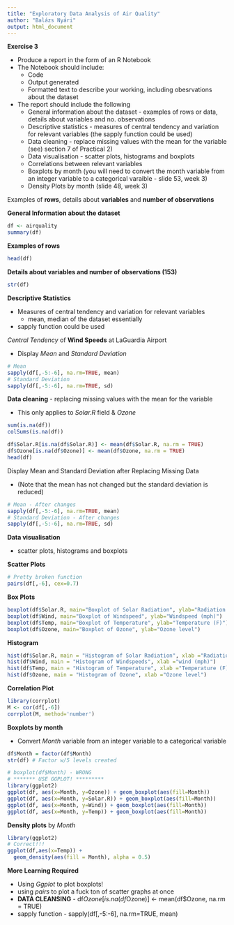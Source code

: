 ```yaml
---
title: "Exploratory Data Analysis of Air Quality"
author: "Balázs Nyári"
output: html_document
---
```


**Exercise 3**

- Produce a report in the form of an R Notebook
- The Notebook should include:
  - Code
  - Output generated
  - Formatted text to describe your working, including obesrvations about the dataset
- The report should include the following
  - General information about the dataset - examples of rows or data, details 
  about variables and no. observations
  - Descriptive statistics - measures of central tendency and variation for
  relevant variables (the sapply function could be used)
  - Data cleaning - replace missing values with the mean for the variable (see)
  section 7 of Practical 2)
  - Data visualisation - scatter plots, histograms and boxplots
  - Correlations between relevant variables
  - Boxplots by month (you will need to convert the month variable from an 
  integer variable to a categorical varaible - slide 53, week 3)
  - Density Plots by month (slide 48, week 3)

Examples of **rows**, details about **variables** and **number of observations**

**General Information about the dataset**
```r
df <- airquality
summary(df)
```

**Examples of rows**
```r
head(df)

```

**Details about variables and number of observations (153)**
```r
str(df)
```

**Descriptive Statistics**

- Measures of central tendency and variation for relevant variables
  - mean, median of the dataset essentially
- sapply function could be used

*Central Tendency* of **Wind Speeds** at LaGuardia Airport

- Display *Mean* and *Standard Deviation*
```r
# Mean
sapply(df[,-5:-6], na.rm=TRUE, mean)
# Standard Deviation
sapply(df[,-5:-6], na.rm=TRUE, sd)
```
**Data cleaning** - replacing missing values with the mean for the variable

- This only applies to *Solar.R* field & *Ozone*
```r
sum(is.na(df))
colSums(is.na(df))
```

```r
df$Solar.R[is.na(df$Solar.R)] <- mean(df$Solar.R, na.rm = TRUE)
df$Ozone[is.na(df$Ozone)] <- mean(df$Ozone, na.rm = TRUE)
head(df)
```
Display Mean and Standard Deviation after Replacing Missing Data

- (Note that the mean has not changed but the standard deviation is reduced)
```r
# Mean - After changes
sapply(df[,-5:-6], na.rm=TRUE, mean)
# Standard Deviation - After changes
sapply(df[,-5:-6], na.rm=TRUE, sd)
```

**Data visualisation** 

- scatter plots, histograms and boxplots

**Scatter Plots**
```r
# Pretty broken function
pairs(df[,-6], cex=0.7)
```

**Box Plots**
```r
boxplot(df$Solar.R, main="Boxplot of Solar Radiation", ylab="Radiation (ppb)")
boxplot(df$Wind, main="Boxplot of Windspeed", ylab="Windspeed (mph)")
boxplot(df$Temp, main="Boxplot of Temperature", ylab="Temperature (F)")
boxplot(df$Ozone, main="Boxplot of Ozone", ylab="Ozone level")
```

**Histogram**
```r
hist(df$Solar.R, main = "Histogram of Solar Radiation", xlab ="Radiation (ppb)")
hist(df$Wind, main = "Histogram of Windspeeds", xlab ="wind (mph)")
hist(df$Temp, main = "Histogram of Temperature", xlab ="Temperature (F)")
hist(df$Ozone, main = "Histogram of Ozone", xlab ="Ozone level")

```
**Correlation Plot**
```r
library(corrplot)
M <- cor(df[,-6])
corrplot(M, method='number')
```


**Boxplots by month** 

- Convert *Month* variable from an integer variable to a categorical variable
```r
df$Month = factor(df$Month)
str(df) # Factor w/5 levels created
```
```r
# boxplot(df$Month) - WRONG
# ******* USE GGPLOT! *********
library(ggplot2)
ggplot(df, aes(x=Month, y=Ozone)) + geom_boxplot(aes(fill=Month))
ggplot(df, aes(x=Month, y=Solar.R)) + geom_boxplot(aes(fill=Month))
ggplot(df, aes(x=Month, y=Wind)) + geom_boxplot(aes(fill=Month))
ggplot(df, aes(x=Month, y=Temp)) + geom_boxplot(aes(fill=Month))

```

**Density plots** by *Month*
```r
library(ggplot2)
# Correct!!!
ggplot(df,aes(x=Temp)) +
  geom_density(aes(fill = Month), alpha = 0.5)
```

**More Learning Required**

- Using *Ggplot* to plot boxplots!
- using *pairs* to plot a fuck ton of scatter graphs at once
- **DATA CLEANSING** - df$Ozone[is.na(df$Ozone)] <- mean(df$Ozone, na.rm = TRUE)
- sapply function - sapply(df[,-5:-6], na.rm=TRUE, mean)